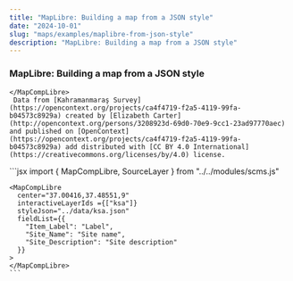```yaml
---
title: "MapLibre: Building a map from a JSON style"
date: "2024-10-01"
slug: "maps/examples/maplibre-from-json-style"
description: "MapLibre: Building a map from a JSON style"
---
```



### MapLibre: Building a map from a JSON style

<div className="row mt-3 mb-5 border-top border-bottom py-3">
 <div className="col-6">
    <MapCompLibre 
      center="37.00416,37.48551,9"
      interactiveLayerIds={["ksa"]} 
      styleJson="../data/ksa.json"
      fieldList={{
        "Item_Label": "Label",
        "Site_Name": "Site name",
        "Site_Description": "Site description"
      }}
    >
      
    </MapCompLibre>
     Data from [Kahramanmaraş Survey](https://opencontext.org/projects/ca4f4719-f2a5-4119-99fa-b04573c8929a) created by [Elizabeth Carter](http://opencontext.org/persons/3208923d-69d0-70e9-9cc1-23ad97770aec) and published on [OpenContext](https://opencontext.org/projects/ca4f4719-f2a5-4119-99fa-b04573c8929a) add distributed with [CC BY 4.0 International](https://creativecommons.org/licenses/by/4.0) license.
  </div>
  <div className="col-6">
    ```jsx
    import {
        MapCompLibre,
        SourceLayer
    } from "../../modules/scms.js"

    <MapCompLibre
      center="37.00416,37.48551,9"
      interactiveLayerIds ={["ksa"]}
      styleJson="../data/ksa.json"
      fieldList={{
        "Item_Label": "Label",
        "Site_Name": "Site name",
        "Site_Description": "Site description"
      }}
    >
    </MapCompLibre>
    ```

  </div>
</div>
